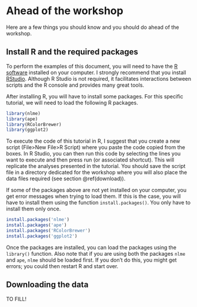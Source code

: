 # Ahead of the workshop {#before}

Here are a few things you should know and you should do ahead of the workshop.

## Install R and the required packages

To perform the examples of this document, you will need to have the [R software](https://www.r-project.org/) installed on your computer. I strongly recommend that you install [RStudio](https://rstudio.com/). Although R Studio is not required, it facilitates interactions between scripts and the R console and provides many great tools.

After installing R, you will have to install some packages. For this specific tutorial, we will need to load the following R packages.

```r
library(nlme)
library(ape)
library(RColorBrewer)
library(ggplot2)
```

To execute the code of this tutorial in R, I suggest that you create a new script (File>New File>R Script) where you paste the code copied from the boxes. In R Studio, you can then run this code by selecting the lines you want to execute and then press run (or associated shortcut). This will replicate the analyses presented in the tutorial. You should save the script file in a directory dedicated for the workshop where you will also place the data files required (see section \@ref(download)).

If some of the packages above are not yet installed on your computer, you get error messages when trying to load them. If this is the case, you will have to install them using the function `install.packages()`. You only have to install them only once.

```r
install.packages('nlme')
install.packages('ape')
install.packages('RColorBrewer')
install.packages('ggplot2')
```

Once the packages are installed, you can load the packages using the `library()` function. Also note that if you are using both the packages `nlme` and `ape`, `nlme` should be loaded first. If you don't do this, you might get errors; you could then restart R and start over.


## Downloading the data {#download}

TO FILL!

